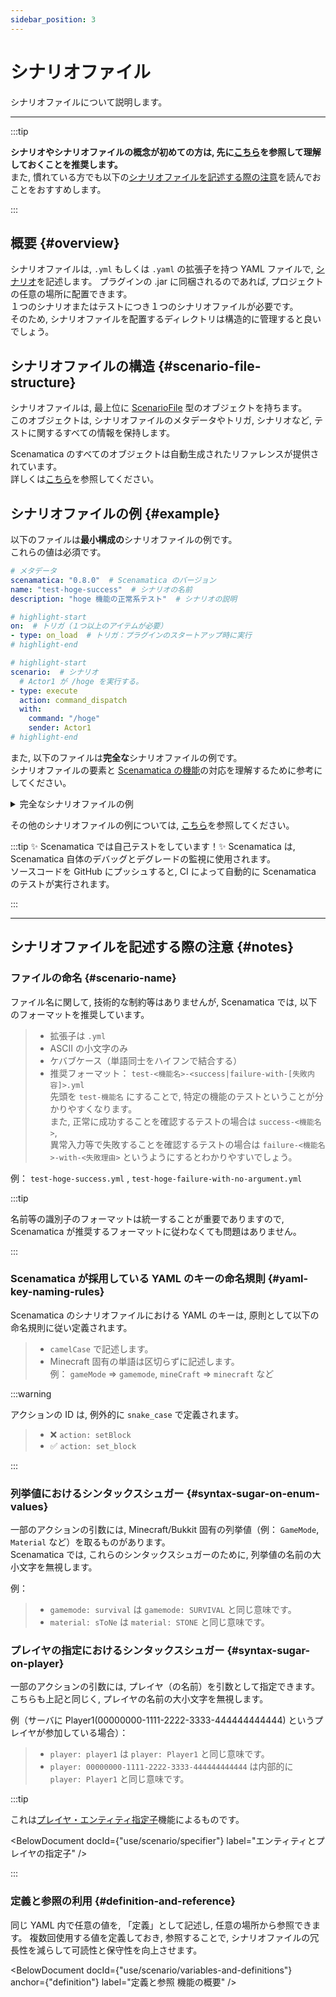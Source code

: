 ```yaml
---
sidebar_position: 3
---
```




# シナリオファイル

シナリオファイルについて説明します。

---

:::tip

**シナリオやシナリオファイルの概念が初めての方は, 先に[こちら](/docs/use/scenario/)を参照して理解しておくことを推奨します。**  
また, 慣れている方でも以下の[シナリオファイルを記述する際の注意](#notes)を読んでおことをおすすめします。

:::

## 概要 {#overview}

シナリオファイルは,  `.yml` もしくは `.yaml` の拡張子を持つ YAML ファイルで, [シナリオ](/docs/use/scenario)を記述します。
プラグインの .jar に同梱されるのであれば, プロジェクトの任意の場所に配置できます。  
１つのシナリオまたはテストにつき１つのシナリオファイルが必要です。  
そのため, シナリオファイルを配置するディレクトリは構造的に管理すると良いでしょう。

## シナリオファイルの構造 {#scenario-file-structure}

シナリオファイルは, 最上位に [ScenarioFile](/references/types/ScenarioFileStructure#type) 型のオブジェクトを持ちます。  
このオブジェクトは, シナリオファイルのメタデータやトリガ, シナリオなど, テストに関するすべての情報を保持します。

Scenamatica のすべてのオブジェクトは自動生成されたリファレンスが提供されています。  
詳しくは[こちら](/references/types/ScenarioFileStructure#type)を参照してください。


## シナリオファイルの例 {#example}

以下のファイルは**最小構成の**シナリオファイルの例です。  
これらの値は必須です。
```yaml showLineNumbers
# メタデータ  
scenamatica: "0.8.0"  # Scenamatica のバージョン
name: "test-hoge-success"  # シナリオの名前
description: "hoge 機能の正常系テスト"  # シナリオの説明

# highlight-start
on:  # トリガ（１つ以上のアイテムが必要）
- type: on_load  # トリガ：プラグインのスタートアップ時に実行
# highlight-end

# highlight-start
scenario:  # シナリオ
  # Actor1 が /hoge を実行する。
- type: execute
  action: command_dispatch
  with:
    command: "/hoge"
    sender: Actor1
# highlight-end
```

また, 以下のファイルは**完全な**シナリオファイルの例です。  
シナリオファイルの要素と [Scenamatica の機能](/docs/use/scenario/elements)の対応を理解するために参考にしてください。
<details>
  <summary>完全なシナリオファイルの例</summary>
    ```yaml showLineNumbers
    # メタデータ
    scenamatica: "0.8.0"
    name: "test-hoge-success"
    description: "hoge 機能の正常系テスト"
    
    # highlight-start
    runif:  # 実行条件：hoge-milestone を達成している場合に実行する
      action: milestone
      with:
        name: hoge-milestone
    # highlight-end
    
    # highlight-start
    context:  # コンテキスト
      actors:  # コンテキスト：アクタ
      - name: Actor1
        permissions:
        - "hogeplugin.commands.hoge"
      stage:  # コンテキスト：ステージ
        env: NETHER
        seed: 114514
    # highlight-end
    
    # highlight-start
    on:  # トリガ
    - type: on_load  # トリガ：プラグインのスタートアップ時に実行
    - type: manual_dispatch  # トリガ：Scenamatica のコマンドで実行
      # このトリガが発火した時, メイン・シナリオの実行前に実行されるシナリオを指定する
      before:
      - type: execute
        action: milestone
        with:
          name: hoge-milestone
      #          〃        , メイン・シナリオの実行後に実行されるシナリオを指定する
      after:
      - type: execute
        action: milestone
        with:
          name: fuga-milestone
      
    #highlight-end
    
    # highlight-start
    scenario:  # シナリオ
      # Actor1 が /hoge を実行する。
    - type: execute
      action: command_dispatch
      with:
        command: "/hoge"
        sender: Actor1
      timeout: 20 # タイムアウト：20 tick
      # fuga というメッセージが（Actor1 に）表示される。
    - type: expect
      action: message
      with:
        content: "fuga"
        recipient: "${scenario.scenario.0.sender}"  # 変数：前のアクションの実行者を指定
      # Actor1 が死亡する。
    - type: expect
      action: player_death
      with:
        target: "${scenario.scenario.0.sender}"  # 変数：前のアクションの実行者を指定
    #highlight-end
    ```
</details>

その他のシナリオファイルの例については, [こちら](https://github.com/TeamKun/Scenamatica/tree/main/Scenamatica/ScenamaticaActions/Base_v1_13_2/src/main/resources/scenarios/actions)を参照してください。

:::tip ✨ Scenamatica では自己テストをしています！✨
Scenamatica は, Scenamatica 自体のデバッグとデグレードの監視に使用されます。   
ソースコードを GitHub にプッシュすると,  CI によって自動的に Scenamatica のテストが実行されます。

:::

---

## シナリオファイルを記述する際の注意 {#notes}

### ファイルの命名 {#scenario-name}

ファイル名に関して, 技術的な制約等はありませんが,  Scenamatica では, 以下のフォーマットを推奨しています。

> + 拡張子は `.yml`
> + ASCII の小文字のみ
> + ケバブケース（単語同士をハイフンで結合する）
> + 推奨フォーマット： `test-<機能名>-<success|failure-with-[失敗内容]>.yml`  
>   先頭を `test-機能名` にすることで, 特定の機能のテストということが分かりやすくなります。  
>   また, 正常に成功することを確認するテストの場合は `success-<機能名>`,   
>   異常入力等で失敗することを確認するテストの場合は `failure-<機能名>-with-<失敗理由>` というようにするとわかりやすいでしょう。

例： `test-hoge-success.yml` ,  `test-hoge-failure-with-no-argument.yml`

:::tip

名前等の識別子のフォーマットは統一することが重要でありますので,  Scenamatica が推奨するフォーマットに従わなくても問題はありません。

:::

### Scenamatica が採用している YAML のキーの命名規則 {#yaml-key-naming-rules}

Scenamatica のシナリオファイルにおける YAML のキーは, 原則として以下の命名規則に従い定義されます。

> + `camelCase` で記述します。
> + Minecraft 固有の単語は区切らずに記述します。  
例： `gameMode` => `gamemode`, `mineCraft` => `minecraft` など

:::warning

アクションの ID は, 例外的に `snake_case` で定義されます。

> - ❌ `action: setBlock`
> - ✅ `action: set_block`

:::


### 列挙値におけるシンタックスシュガー {#syntax-sugar-on-enum-values}

一部のアクションの引数には,  Minecraft/Bukkit 固有の列挙値（例： `GameMode`, `Material` など）を取るものがあります。  
Scenamatica では, これらのシンタックスシュガーのために, 列挙値の名前の大小文字を無視します。

例：
> + `gamemode: survival` は `gamemode: SURVIVAL` と同じ意味です。
> + `material: sToNe` は `material: STONE` と同じ意味です。

### プレイヤの指定におけるシンタックスシュガー {#syntax-sugar-on-player}

一部のアクションの引数には, プレイヤ（の名前）を引数として指定できます。  
こちらも上記と同じく, プレイヤの名前の大小文字を無視します。

例（サーバに Player1(00000000-1111-2222-3333-444444444444) というプレイヤが参加している場合）：
> + `player: player1` は `player: Player1` と同じ意味です。
> + `player: 00000000-1111-2222-3333-444444444444` は内部的に `player: Player1` と同じ意味です。

:::tip

これは[プレイヤ・エンティティ指定子](/docs/use/scenario/specifier)機能によるものです。

<BelowDocument docId={"use/scenario/specifier"}
                label="エンティティとプレイヤの指定子"
/>

:::

### 定義と参照の利用 {#definition-and-reference}

同じ YAML 内で任意の値を, 「定義」として記述し, 任意の場所から参照できます。
複数回使用する値を定義しておき, 参照することで, シナリオファイルの冗長性を減らして可読性と保守性を向上させます。

<BelowDocument docId={"use/scenario/variables-and-definitions"}
               anchor={"definition"}
               label="定義と参照 機能の概要"
/> 
